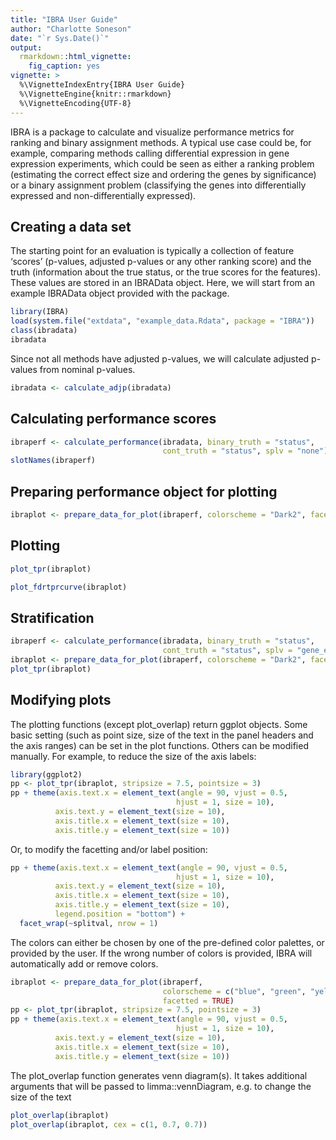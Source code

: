 ```yaml
---
title: "IBRA User Guide"
author: "Charlotte Soneson"
date: "`r Sys.Date()`"
output:
  rmarkdown::html_vignette:
    fig_caption: yes
vignette: >
  %\VignetteIndexEntry{IBRA User Guide}
  %\VignetteEngine{knitr::rmarkdown}
  %\VignetteEncoding{UTF-8}
---
```


IBRA is a package to calculate and visualize performance metrics for ranking and binary assignment methods. A typical use case could be, for example, comparing methods calling differential expression in gene expression experiments, which could be seen as either a ranking problem (estimating the correct effect size and ordering the genes by significance) or a binary assignment problem (classifying the genes into differentially expressed and non-differentially expressed). 

## Creating a data set
The starting point for an evaluation is typically a collection of feature 'scores' (p-values, adjusted p-values or any other ranking score) and the truth (information about the true status, or the true scores for the features). These values are stored in an IBRAData object. Here, we will start from an example IBRAData object provided with the package.

```r
library(IBRA)
load(system.file("extdata", "example_data.Rdata", package = "IBRA"))
class(ibradata)
ibradata
```

Since not all methods have adjusted p-values, we will calculate adjusted p-values from nominal p-values.

```r
ibradata <- calculate_adjp(ibradata)
```


## Calculating performance scores


```r
ibraperf <- calculate_performance(ibradata, binary_truth = "status", 
                                  cont_truth = "status", splv = "none")
slotNames(ibraperf)
```

## Preparing performance object for plotting

```r
ibraplot <- prepare_data_for_plot(ibraperf, colorscheme = "Dark2", facetted = TRUE)
```

## Plotting

```r
plot_tpr(ibraplot)
```

```r
plot_fdrtprcurve(ibraplot)
```

## Stratification

```r
ibraperf <- calculate_performance(ibradata, binary_truth = "status", 
                                  cont_truth = "status", splv = "gene_expression")
ibraplot <- prepare_data_for_plot(ibraperf, colorscheme = "Dark2", facetted = TRUE)
plot_tpr(ibraplot)
```

## Modifying plots

The plotting functions (except plot_overlap) return ggplot objects. Some basic setting (such as point size, size of the text in the panel headers and the axis ranges) can be set in the plot functions. Others can be modified manually. For example, to reduce the size of the axis labels:

```r
library(ggplot2)
pp <- plot_tpr(ibraplot, stripsize = 7.5, pointsize = 3)
pp + theme(axis.text.x = element_text(angle = 90, vjust = 0.5,
                                     hjust = 1, size = 10),
          axis.text.y = element_text(size = 10),
          axis.title.x = element_text(size = 10),
          axis.title.y = element_text(size = 10))
```

Or, to modify the facetting and/or label position:

```r
pp + theme(axis.text.x = element_text(angle = 90, vjust = 0.5,
                                     hjust = 1, size = 10),
          axis.text.y = element_text(size = 10),
          axis.title.x = element_text(size = 10),
          axis.title.y = element_text(size = 10),
          legend.position = "bottom") +
  facet_wrap(~splitval, nrow = 1)
```

The colors can either be chosen by one of the pre-defined color palettes, or provided by the user. If the wrong number of colors is provided, IBRA will automatically add or remove colors. 

```r
ibraplot <- prepare_data_for_plot(ibraperf, 
                                  colorscheme = c("blue", "green", "yellow", "red", "pink"), 
                                  facetted = TRUE)
pp <- plot_tpr(ibraplot, stripsize = 7.5, pointsize = 3)
pp + theme(axis.text.x = element_text(angle = 90, vjust = 0.5,
                                     hjust = 1, size = 10),
          axis.text.y = element_text(size = 10),
          axis.title.x = element_text(size = 10),
          axis.title.y = element_text(size = 10))
```

The plot_overlap function generates venn diagram(s). It takes additional arguments that will be passed to limma::vennDiagram, e.g. to change the size of the text

```r
plot_overlap(ibraplot)
plot_overlap(ibraplot, cex = c(1, 0.7, 0.7))
```

